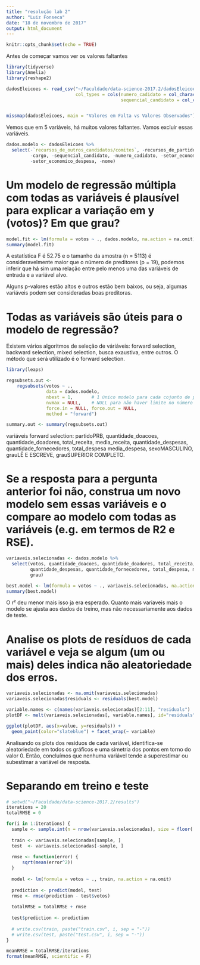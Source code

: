 ```yaml
---
title: "resolução lab 2"
author: "Luiz Fonseca"
date: "18 de novembro de 2017"
output: html_document
---
```


```r
knitr::opts_chunk$set(echo = TRUE)
```

Antes de começar vamos ver os valores faltantes

```r
library(tidyverse)
library(Amelia)
library(reshape2)

dadosEleicoes <- read_csv("~/Faculdade/data-science-2017.2/dadosEleicoes.csv",
                          col_types = cols(numero_cadidato = col_character(), 
                                           sequencial_candidato = col_character()))


missmap(dadosEleicoes, main = "Valores em Falta vs Valores Observados")
```

Vemos que em 5 variáveis, há muitos valores faltantes. Vamos excluir essas variáveis. 

```r
dados.modelo <- dadosEleicoes %>%
  select(-`recursos_de_outros_candidatos/comites`, -recursos_de_partidos, -recursos_de_pessoas_juridicas, -recursos_de_pessoas_físicas, -recursos_proprios, 
         -cargo, -sequencial_candidato, -numero_cadidato, -setor_economico_receita, 
         -setor_economico_despesa, -nome)
```

# Um modelo de regressão múltipla com todas as variáveis é plausível para explicar a variação em y (votos)? Em que grau?

```r
model.fit <- lm(formula = votos ~ ., dados.modelo, na.action = na.omit)
summary(model.fit)
```

A estatística F é 52.75 e o tamanho da amostra (n = 5113) é consideravelmente maior que o número de preditores (p = 19), podemos inferir que há sim uma relação entre pelo menos uma das variáveis de entrada e a variável alvo.

Alguns p-valores estão altos e outros estão bem baixos, ou seja, algumas variáveis podem ser consideradas boas preditoras.

# Todas as variáveis são úteis para o modelo de regressão?
Existem vários algoritmos de seleção de váriáveis: forward selection, backward selection, mixed selection, busca exaustiva, entre outros. O método que será utilizado é o forward selection.

```r
library(leaps)

regsubsets.out <-
    regsubsets(votos ~ .,
               data = dados.modelo,
               nbest = 1,       # 1 único modelo para cada cojunto de preditores
               nvmax = NULL,    # NULL para não haver limite no número de variáveis preditoras
               force.in = NULL, force.out = NULL,
               method = "forward")

summary.out <- summary(regsubsets.out)
```

variáveis forward selection: partidoPRB, quantidade_doacoes, quantidade_doadores, total_receita, media_receita, quantidade_despesas, quantidade_fornecedores, total_despesa media_despesa, sexoMASCULINO, grauLÊ E ESCREVE, grauSUPERIOR COMPLETO.

# Se a resposta para a pergunta anterior foi não, construa um novo modelo sem essas variáveis e o compare ao modelo com todas as variáveis (e.g. em termos de R2 e RSE).

```r
variaveis.selecionadas <- dados.modelo %>% 
  select(votos, quantidade_doacoes, quantidade_doadores, total_receita, media_receita, 
         quantidade_despesas, quantidade_fornecedores, total_despesa, media_despesa, sexo,
         grau)

best.model <- lm(formula = votos ~ ., variaveis.selecionadas, na.action = na.omit)
summary(best.model)
```

O r² deu menor mais isso ja era esperado. Quanto mais variaveis mais o modelo se ajusta aos dados de treino, mas não necessariamente aos dados de teste.

# Analise os plots de resíduos de cada variável e veja se algum (um ou mais) deles indica não aleatoriedade dos erros.

```r
variaveis.selecionadas <- na.omit(variaveis.selecionadas)
variaveis.selecionadas$residuals <- residuals(best.model)

variable.names <- c(names(variaveis.selecionadas)[2:11], "residuals")
plotDF <- melt(variaveis.selecionadas[, variable.names], id="residuals")

ggplot(plotDF, aes(x=value, y=residuals)) + 
  geom_point(color="slateblue") + facet_wrap(~ variable)
```
Analisando os plots dos resíduos de cada variável, identifica-se aleatoriedade em todos os gráficos e uma simetria dos pontos em torno do valor 0. Então, concluímos que nenhuma variável tende a superestimar ou subestimar a variável de resposta.

# Separando em treino e teste

```r
# setwd("~/Faculdade/data-science-2017.2/results")
iterations = 20
totalRMSE = 0

for(i in 1:iterations) {
  sample <- sample.int(n = nrow(variaveis.selecionadas), size = floor(.8*nrow(variaveis.selecionadas)), replace = F)
  
  train <- variaveis.selecionadas[sample, ]
  test  <- variaveis.selecionadas[-sample, ]
  
  rmse <- function(error) {
      sqrt(mean(error^2))
  }
  
  model <- lm(formula = votos ~ ., train, na.action = na.omit)
  
  prediction <- predict(model, test)
  rmse <- rmse(prediction - test$votos)
  
  totalRMSE = totalRMSE + rmse
  
  test$prediction <- prediction
  
  # write.csv(train, paste("train.csv", i, sep = "-"))
  # write.csv(test, paste("test.csv", i, sep = "-"))
}

meanRMSE = totalRMSE/iterations
format(meanRMSE, scientific = F)

```


